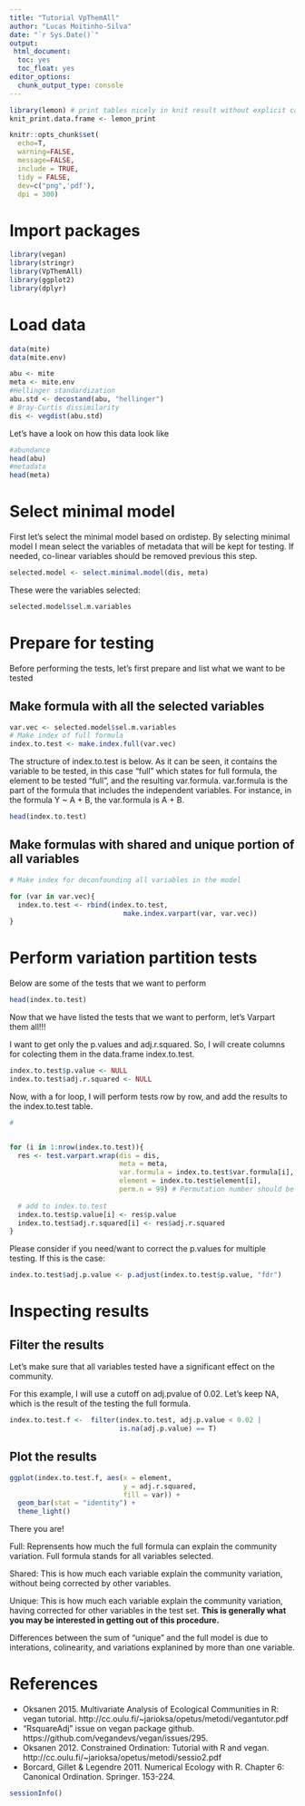 ```yaml
---
title: "Tutorial VpThemAll"
author: "Lucas Moitinho-Silva"
date: "`r Sys.Date()`"
output:
 html_document:
  toc: yes
  toc_float: yes
editor_options: 
  chunk_output_type: console
---
```


```r

library(lemon) # print tables nicely in knit result without explicit call to kable()
knit_print.data.frame <- lemon_print

knitr::opts_chunk$set(
  echo=T,
  warning=FALSE,
  message=FALSE,
  include = TRUE,
  tidy = FALSE,
  dev=c("png",'pdf'),
  dpi = 300)

```

# Import packages
```r
library(vegan)
library(stringr)
library(VpThemAll)
library(ggplot2)
library(dplyr)
```

# Load data

```r
data(mite)
data(mite.env)

abu <- mite
meta <- mite.env
#Hellinger standardization
abu.std <- decostand(abu, "hellinger")
# Bray-Curtis dissimilarity
dis <- vegdist(abu.std) 
```

Let's have a look on how this data look like

```r
#abundance
head(abu)
#metadata
head(meta)
```

# Select minimal model

First let's select the minimal model based on ordistep. By selecting minimal model I mean select the variables of metadata that will be kept for testing. If needed, co-linear variables should be removed previous this step.

```r
selected.model <- select.minimal.model(dis, meta)
```

These were the variables selected:
```r
selected.model$sel.m.variables
```

# Prepare for testing
Before performing the tests, let's first prepare and list what we want to be tested

## Make formula with all the selected variables

```r
var.vec <- selected.model$sel.m.variables
# Make index of full formula
index.to.test <- make.index.full(var.vec)
```
The structure of index.to.test is below. As it can be seen, it contains the variable to be tested, in this case "full" which states for full formula, the element to be tested "full", and the resulting var.formula. var.formula is the part of the formula that includes the independent variables. For instance, in the formula Y ~ A + B, the var.formula is A + B.
```r
head(index.to.test)

```


## Make formulas with shared and unique portion of all variables
```r
# Make index for deconfounding all variables in the model

for (var in var.vec){
  index.to.test <- rbind(index.to.test,
                            make.index.varpart(var, var.vec))
}
```

# Perform variation partition tests

Below are some of the tests that we want to perform
```r
head(index.to.test)
```

Now that we have listed the tests that we want to perform, let's Varpart them all!!!

I want to get only the p.values and adj.r.squared. So, I will create columns for colecting them in the data.frame index.to.test.

```r
index.to.test$p.value <- NULL
index.to.test$adj.r.squared <- NULL
```

Now, with a for loop, I will perform tests row by row, and add the results to the index.to.test table.
```r
#


for (i in 1:nrow(index.to.test)){
  res <- test.varpart.wrap(dis = dis,
                           meta = meta,
                           var.formula = index.to.test$var.formula[i],
                           element = index.to.test$element[i],
                           perm.n = 99) # Permutation number should be used as defaul, 999, but to speed up the calculation I will use 99.
  
  # add to index.to.test
  index.to.test$p.value[i] <- res$p.value
  index.to.test$adj.r.squared[i] <- res$adj.r.squared
}
```

Please consider if you need/want to correct the p.values for multiple testing.
If this is the case:
```r
index.to.test$adj.p.value <- p.adjust(index.to.test$p.value, "fdr")
```


# Inspecting results

## Filter the results

Let's make sure that all variables tested have a significant effect on the community. 

For this example, I will use a cutoff on adj.pvalue of 0.02. Let's keep NA, which is the result of the testing the full formula.


```r
index.to.test.f <-  filter(index.to.test, adj.p.value < 0.02 |
                           is.na(adj.p.value) == T)
```

## Plot the results

```r
ggplot(index.to.test.f, aes(x = element,
                            y = adj.r.squared,
                            fill = var)) +
  geom_bar(stat = "identity") +
  theme_light()
```


There you are! 

Full: Reprensents how much the full formula can explain the community variation. Full formula stands for all variables selected.

Shared: This is how much each variable explain the community variation, without being corrected by other variables.

Unique: This is how much each variable explain the community variation, having corrected for other variables in the test set. **This is generally what you may be interested in getting out of this procedure.**

Differences between the sum of "unique" and the full model is due to interations, colinearity, and variations explanined by more than one variable. 


# References

 - Oksanen 2015. Multivariate Analysis of Ecological Communities in R: vegan tutorial. http://cc.oulu.fi/~jarioksa/opetus/metodi/vegantutor.pdf
 - "RsquareAdj" issue on vegan package github. https://github.com/vegandevs/vegan/issues/295.
 - Oksanen 2012. Constrained Ordination: Tutorial with R and vegan. http://cc.oulu.fi/~jarioksa/opetus/metodi/sessio2.pdf
 - Borcard, Gillet & Legendre 2011. Numerical Ecology with R. Chapter 6: Canonical Ordination. Springer. 153-224.
 
```r
sessionInfo()
```
